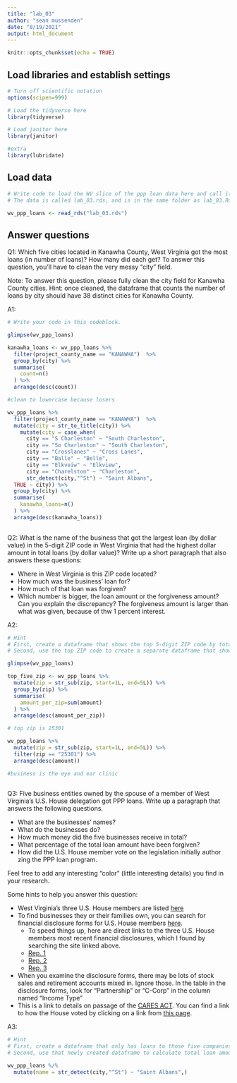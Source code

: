```yaml
---
title: "lab_03"
author: "sean mussenden"
date: "8/19/2021"
output: html_document
---
```


```r
knitr::opts_chunk$set(echo = TRUE)
```

## Load libraries and establish settings
```r
# Turn off scientific notation
options(scipen=999)

# Load the tidyverse here
library(tidyverse)

# Load janitor here
library(janitor)

#extra
library(lubridate)
```

## Load data
```r
# Write code to load the WV slice of the ppp loan data here and call it wv_ppp_loans.
# The data is called lab_03.rds, and is in the same folder as lab_03.Rmd (this data notebook)

wv_ppp_loans <- read_rds("lab_03.rds")

```

## Answer questions

Q1: Which five cities located in Kanawha County, West Virginia got the most loans (in number of loans)? How many did each get? To answer this question, you'll have to clean the very messy "city" field.

Note: To answer this question, please fully clean the city field for Kanawha County cities. Hint: once cleaned, the dataframe that counts the number of loans by city should have 38 distinct cities for Kanawha County.

A1:
```r

# Write your code in this codeblock.

glimpse(wv_ppp_loans)

kanawha_loans <- wv_ppp_loans %>%
  filter(project_county_name == "KANAWHA")  %>%
  group_by(city) %>%
  summarise(
    count=n()
  ) %>%
  arrange(desc(count))

#clean to lowercase because losers

wv_ppp_loans %>%
  filter(project_county_name == "KANAWHA")  %>%
  mutate(city = str_to_title(city)) %>%
    mutate(city = case_when(
      city == "S Charleston" ~ "South Charleston",
      city == "So Charleston" ~ "South Charleston",
      city == "Crosslanes" ~ "Cross Lanes",
      city == "Balle" ~ "Belle",
      city == "Elkveiw" ~ "Elkview",
      city == "Charelston" ~ "Charleston",
      str_detect(city,"^St") ~ "Saint Albans",
  TRUE ~ city)) %>%
  group_by(city) %>%
  summarise(
    kanawha_loans=n()
  ) %>%
  arrange(desc(kanawha_loans))
  

```

Q2: What is the name of the business that got the largest loan (by dollar value) in the 5-digit ZIP code in West Virginia that had the highest dollar amount in total loans (by dollar value)? Write up a short paragraph that also answers these questions:

* Where in West Virginia is this ZIP code located?
* How much was the business' loan for?
* How much of that loan was forgiven?
* Which number is bigger, the loan amount or the forgiveness amount? Can you explain the discrepancy?
The forgiveness amount is larger than what was given, because of thw 1 percent interest. 

A2: 

```r
# Hint
# First, create a dataframe that shows the top 5-digit ZIP code by total dollar amount
# Second, use the top ZIP code to create a separate dataframe that shows the business with the biggest loan in that ZIP code.

glimpse(wv_ppp_loans)

top_five_zip <- wv_ppp_loans %>%
  mutate(zip = str_sub(zip, start=1L, end=5L)) %>%
  group_by(zip) %>%
  summarise(
    amount_per_zip=sum(amount)
  ) %>%
  arrange(desc(amount_per_zip))

# top zip is 25301

wv_ppp_loans %>%
  mutate(zip = str_sub(zip, start=1L, end=5L)) %>%
  filter(zip == "25301") %>%
  arrange(desc(amount))

#business is the eye and ear clinic
  

```

Q3: Five business entities owned by the spouse of a member of West Virginia's U.S. House delegation got PPP loans. Write up a paragraph that answers the following questions.   

  * What are the businesses' names?
  * What do the businesses do?
  * How much money did the five businesses receive in total?
  * What percentage of the total loan amount have been forgiven?
  * How did the U.S. House member vote on the legislation initially author zing the PPP loan program.

Feel free to add any interesting "color" (little interesting details) you find in your research.  

Some hints to help you answer this question:

* West Virginia's three U.S. House members are listed [here](https://www.govtrack.us/congress/members/WV#representatives)
* To find businesses they or their families own, you can search for financial disclosure forms for U.S. House members [here](https://disclosures-clerk.house.gov/PublicDisclosure/FinancialDisclosure#Search).
  * To speed things up, here are direct links to the three U.S. House members most recent financial disclosures, which I found by searching the site linked above.
  * [Rep. 1](https://disclosures-clerk.house.gov/public_disc/financial-pdfs/2020/10042042.pdf)
  * [Rep. 2](https://disclosures-clerk.house.gov/public_disc/financial-pdfs/2020/10040330.pdf)
  * [Rep. 3](https://disclosures-clerk.house.gov/public_disc/financial-pdfs/2020/10042734.pdf)
* When you examine the disclosure forms, there may be lots of stock sales and retirement accounts mixed in.  Ignore those. In the table in the disclosure forms, look for "Partnership" or "C-Corp" in the column named "Income Type"
* This is a link to details on passage of the [CARES ACT](https://www.congress.gov/bill/116th-congress/house-bill/748). You can find a link to how the House voted by clicking on a link from [this page](https://www.congress.gov/bill/116th-congress/house-bill/748/actions).

A3:

```r

# Hint
# First, create a dataframe that only has loans to those five companies
# Second, use that newly created dataframe to calculate total loan amount and percentage forgiven for those companies

wv_ppp_loans %/%
  mutate(name = str_detect(city,"^St") ~ "Saint Albans",)

```
